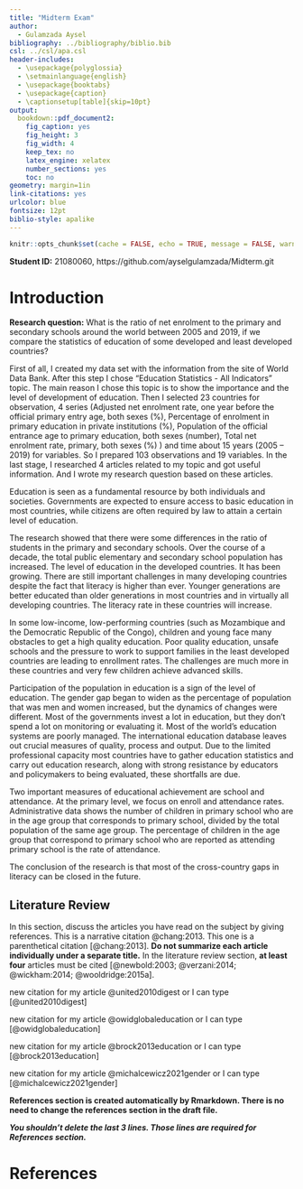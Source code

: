 ```yaml
---
title: "Midterm Exam"
author: 
  - Gulamzada Aysel
bibliography: ../bibliography/biblio.bib
csl: ../csl/apa.csl
header-includes:
  - \usepackage{polyglossia}
  - \setmainlanguage{english}
  - \usepackage{booktabs}
  - \usepackage{caption} 
  - \captionsetup[table]{skip=10pt}
output:
  bookdown::pdf_document2:
    fig_caption: yes
    fig_height: 3
    fig_width: 4
    keep_tex: no
    latex_engine: xelatex
    number_sections: yes
    toc: no
geometry: margin=1in
link-citations: yes
urlcolor: blue
fontsize: 12pt
biblio-style: apalike
---
```

```r
knitr::opts_chunk$set(cache = FALSE, echo = TRUE, message = FALSE, warning = FALSE)
```

<!-- ======================================================================= -->
<!-- ============================== FOOTNOTES ============================== -->
<!-- ======================================================================= -->
**Student ID:** 21080060, https://github.com/ayselgulamzada/Midterm.git


# Introduction

**Research question:**
What is the ratio of net enrolment to the primary and secondary schools around the world between 2005 and 2019, if we compare the statistics of education of some developed and least developed countries?  

First of all, I created my data set with the information from the site of World Data Bank. After this step  I chose “Education Statistics - All Indicators” topic. The main reason I chose this topic is to show the importance and the level of development of education. Then I selected 23 countries for observation, 4 series (Adjusted net enrolment rate, one year before the official primary entry age, both sexes (%), Percentage of enrolment in primary education in private institutions (%), Population of the official entrance age to primary education, both sexes (number), Total net enrolment rate, primary, both sexes (%) ) and time about 15 years (2005 – 2019) for variables. So I prepared 103 observations and 19 variables. In the last stage, I researched 4 articles related to my topic and got useful information. And I wrote my research question based on these articles.

Education is seen as a fundamental resource by both individuals and societies. Governments are expected to ensure access to basic education in most countries, while citizens are often required by law to attain a certain level of education.

The research showed that there were some differences in the ratio of students in the primary and secondary schools. Over the course of a decade, the total public elementary and secondary school population has increased. The level of education in the developed countries. It has been growing. There are still important challenges in many developing countries despite the fact that literacy is higher than ever. Younger generations are better educated than older generations in most countries and in virtually all developing countries. The literacy rate in these countries will increase.

In some low-income, low-performing countries (such as Mozambique and the Democratic Republic of the Congo), children and young face many obstacles to get a high quality education. Poor quality education, unsafe schools and the pressure to work to support families in the least developed countries are leading to enrollment rates. The challenges are much more in these countries and very few children achieve advanced skills.

Participation of the population in education is a sign of the level of education. The gender gap began to widen as the percentage of population that was men and women increased, but the dynamics of changes were different. 
Most of the governments invest a lot in education, but they don't spend a lot on monitoring or evaluating it. Most of the world's education systems are poorly managed. The international education database leaves out crucial measures of quality, process and output. Due to the limited professional capacity most countries have to gather education statistics and carry out education research, along with strong resistance by educators and policymakers to being evaluated, these shortfalls are due. 

Two important measures of educational achievement are school and attendance. At the primary level, we focus on enroll and attendance rates. Administrative data shows the number of children in primary school who are in the age group that corresponds to primary school, divided by the total population of the same age group. The percentage of children in the age group that correspond to primary school who are reported as attending primary school is the rate of attendance.

The conclusion of the research is that most of the cross-country gaps in literacy can be closed in the future.


## Literature Review

In this section, discuss the articles you have read on the subject by giving references. This is a narrative citation @chang:2013. This one is a parenthetical citation [@chang:2013]. **Do not summarize each article individually under a separate title.** In the literature review section, **at least four** articles must be cited [@newbold:2003; @verzani:2014; @wickham:2014; @wooldridge:2015a].

new citation for my article @united2010digest or I can type [@united2010digest]

new citation for my article @owidglobaleducation or I can type [@owidglobaleducation]

new citation for my article @brock2013education or I can type [@brock2013education]

new citation for my article @michalcewicz2021gender or I can type [@michalcewicz2021gender]

**References section is created automatically by Rmarkdown. There is no need to change the references section in the draft file.**

**_You shouldn't delete the last 3 lines. Those lines are required for References section._**

\newpage
# References {#references}
<div id="refs"></div>


